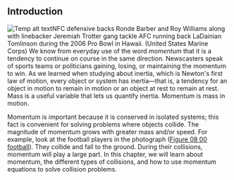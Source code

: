 ## Introduction
![Temp alt text](__MEDIA_URL__CNX_HSPhysics_08_00_football.jpg)<caption>NFC defensive backs Ronde Barber and Roy Williams along with linebacker Jeremiah Trotter gang tackle AFC running back LaDainian Tomlinson during the 2006 Pro Bowl in Hawaii. (United States Marine Corps)</caption>
We know from everyday use of the word *momentum* that it is a tendency to continue on course in the same direction. Newscasters speak of sports teams or politicians gaining, losing, or maintaining the momentum to win. As we learned when studying about inertia, which is Newton's first law of motion, every object or system has inertia—that is, a tendency for an object in motion to remain in motion or an object at rest to remain at rest. Mass is a useful variable that lets us quantify inertia. Momentum is mass in motion.

Momentum is important because it is conserved in isolated systems; this fact is convenient for solving problems where objects collide. The magnitude of momentum grows with greater mass and/or speed. For example, look at the football players in the photograph ([Figure 08 00 football](Figure_08_00_football)). They collide and fall to the ground. During their collisions, momentum will play a large part. In this chapter, we will learn about momentum, the different types of collisions, and how to use momentum equations to solve collision problems. 

